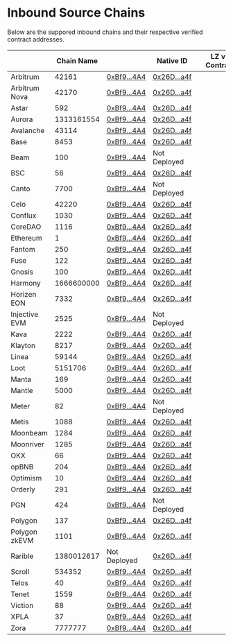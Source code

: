 # Inbound Source Chains

Below are the suppored inbound chains and their respective verified contract addresses.

| <th className="whitespace-nowrap">Chain Name </th> | <th className="whitespace-nowrap">Native ID </th> | <th className="whitespace-nowrap">LZ v1 Contract</th>                                                                        | <th className="whitespace-nowrap">LZ v2 Contract</th>                                                                     |
| -------------------------------------------------- | ------------------------------------------------- | ---------------------------------------------------------------------------------------------------------------------------- | ------------------------------------------------------------------------------------------------------------------------- |
| Arbitrum                                           | 42161                                             | [0xBf9...4A4](https://arbiscan.io/address/0xbf94ed69281709958c8f60bc15cd1bb6badcd4a4#code)                                   | [0x26D...a4f](https://arbiscan.io/address/0x26DA582889f59EaaE9dA1f063bE0140CD93E6a4f#code)                                |
| Arbitrum Nova                                      | 42170                                             | [0xBf9...4A4](https://nova.arbiscan.io/address/0xbf94ed69281709958c8f60bc15cd1bb6badcd4a4#code)                              | [0x26D...a4f](https://nova.arbiscan.io/address/0x26DA582889f59EaaE9dA1f063bE0140CD93E6a4f#code)                           |
| Astar                                              | 592                                               | [0xBf9...4A4](https://blockscout.com/astar/address/0xBf94Ed69281709958c8f60bc15cD1bB6BADCd4A4/contracts#address-tabs)        | [0x26D...a4f](https://astar.blockscout.com/address/0x26DA582889f59EaaE9dA1f063bE0140CD93E6a4f)                            |
| Aurora                                             | 1313161554                                        | [0xBf9...4A4](https://explorer.aurora.dev/address/0xBf94Ed69281709958c8f60bc15cD1bB6BADCd4A4?tab=contract)                   | [0x26D...a4f](https://explorer.aurora.dev/address/0x26DA582889f59EaaE9dA1f063bE0140CD93E6a4f?tab=contract)                |
| Avalanche                                          | 43114                                             | [0xBf9...4A4](https://snowtrace.io/address/0xBf94Ed69281709958c8f60bc15cD1bB6BADCd4A4/contract/43114/code)                   | [0x26D...a4f](https://snowtrace.io/address/0x26DA582889f59EaaE9dA1f063bE0140CD93E6a4f/contract/43114/code)                |
| Base                                               | 8453                                              | [0xBf9...4A4](https://basescan.org/address/0xBf94Ed69281709958c8f60bc15cD1bB6BADCd4A4#code)                                  | [0x26D...a4f](https://basescan.org/address/0x26DA582889f59EaaE9dA1f063bE0140CD93E6a4f#code)                               |
| Beam                                               | 100                                               | [0xBf9...4A4](https://subnets.avax.network/beam/address/0xBf94Ed69281709958c8f60bc15cD1bB6BADCd4A4?tab=code)                 | Not Deployed                                                                                                              |
| BSC                                                | 56                                                | [0xBf9...4A4](https://bscscan.com/address/0xBf94Ed69281709958c8f60bc15cD1bB6BADCd4A4#code)                                   | [0x26D...a4f](https://bscscan.com/address/0x26DA582889f59EaaE9dA1f063bE0140CD93E6a4f#code)                                |
| Canto                                              | 7700                                              | [0xBf9...4A4](https://tuber.build/address/0xBf94Ed69281709958c8f60bc15cD1bB6BADCd4A4?tab=contract)                           | Not Deployed                                                                                                              |
| Celo                                               | 42220                                             | [0xBf9...4A4](https://celoscan.io/address/0xBf94Ed69281709958c8f60bc15cD1bB6BADCd4A4#code)                                   | [0x26D...a4f](https://celoscan.io/address/0x26DA582889f59EaaE9dA1f063bE0140CD93E6a4f#code)                                |
| Conflux                                            | 1030                                              | [0xBf9...4A4](https://evm.confluxscan.io/address/0xbf94ed69281709958c8f60bc15cd1bb6badcd4a4?tab=contract-viewer)             | [0x26D...a4f](https://evm.confluxscan.net/contract-verification?address=0x26da582889f59eaae9da1f063be0140cd93e6a4f)       |
| CoreDAO                                            | 1116                                              | [0xBf9...4A4](https://scan.coredao.org/address/0xbf94ed69281709958c8f60bc15cd1bb6badcd4a4#code)                              | [0x26D...a4f](https://scan.coredao.org/address/0x26DA582889f59EaaE9dA1f063bE0140CD93E6a4f#code)                           |
| Ethereum                                           | 1                                                 | [0xBf9...4A4](https://etherscan.io/address/0xbf94ed69281709958c8f60bc15cd1bb6badcd4a4#code)                                  | [0x26D...a4f](https://etherscan.io/address/0x26DA582889f59EaaE9dA1f063bE0140CD93E6a4f#code)                               |
| Fantom                                             | 250                                               | [0xBf9...4A4](https://ftmscan.com/address/0xBf94Ed69281709958c8f60bc15cD1bB6BADCd4A4#code)                                   | [0x26D...a4f](https://ftmscan.com/address/0x26DA582889f59EaaE9dA1f063bE0140CD93E6a4f#code)                                |
| Fuse                                               | 122                                               | [0xBf9...4A4](https://explorer.fuse.io/address/0xBf94Ed69281709958c8f60bc15cD1bB6BADCd4A4?tab=contract)                      | [0x26D...a4f](https://explorer.fuse.io/address/0x26DA582889f59EaaE9dA1f063bE0140CD93E6a4f?tab=contract)                   |
| Gnosis                                             | 100                                               | [0xBf9...4A4](https://gnosisscan.io/address/0xbf94ed69281709958c8f60bc15cd1bb6badcd4a4#code)                                 | [0x26D...a4f](https://gnosisscan.io/address/0x26da582889f59eaae9da1f063be0140cd93e6a4f#code)                              |
| Harmony                                            | 1666600000                                        | [0xBf9...4A4](https://explorer.harmony.one/address/0xbf94ed69281709958c8f60bc15cd1bb6badcd4a4?activeTab=6)                   | [0x26D...a4f](https://explorer.harmony.one/verifycontract?address=0x26da582889f59eaae9da1f063be0140cd93e6a4f&shard=0)     |
| Horizen EON                                        | 7332                                              | [0xBf9...4A4](https://eon-explorer.horizenlabs.io/address/0xBf94Ed69281709958c8f60bc15cD1bB6BADCd4A4/contracts#address-tabs) | [0x26D...a4f](https://explorer.harmony.one/address/0x26da582889f59eaae9da1f063be0140cd93e6a4f)                            |
| Injective EVM                                      | 2525                                              | [0xBf9...4A4](https://inevm.calderaexplorer.xyz/address/0xBf94Ed69281709958c8f60bc15cD1bB6BADCd4A4?tab=contract)             | Not Deployed                                                                                                              |
| Kava                                               | 2222                                              | [0xBf9...4A4](https://kavascan.com/address/0xBf94Ed69281709958c8f60bc15cD1bB6BADCd4A4/contracts#address-tabs)                | [0x26D...a4f](https://kavascan.com/address/0x26DA582889f59EaaE9dA1f063bE0140CD93E6a4f/contracts#address-tabs)             |
| Klayton                                            | 8217                                              | [0xBf9...4A4](https://klaytnscope.com/account/0xbf94ed69281709958c8f60bc15cd1bb6badcd4a4?tabId=contractCode)                 | [0x26D...a4f](https://klaytnscope.com/account/0x26DA582889f59EaaE9dA1f063bE0140CD93E6a4f?tabId=contractCode)              |
| Linea                                              | 59144                                             | [0xBf9...4A4](https://lineascan.build/address/0xbf94ed69281709958c8f60bc15cd1bb6badcd4a4#code)                               | [0x26D...a4f](https://lineascan.build/address/0x26DA582889f59EaaE9dA1f063bE0140CD93E6a4f#code)                            |
| Loot                                               | 5151706                                           | [0xBf9...4A4](https://explorer.lootchain.com/address/0xBf94Ed69281709958c8f60bc15cD1bB6BADCd4A4/contracts#address-tabs)      | [0x26D...a4f](https://explorer.lootchain.com/address/0x26DA582889f59EaaE9dA1f063bE0140CD93E6a4f/)                         |
| Manta                                              | 169                                               | [0xBf9...4A4](https://manta.socialscan.io/address/0xbf94ed69281709958c8f60bc15cd1bb6badcd4a4#contract)                       | [0x26D...a4f](https://pacific-explorer.manta.network/address/0x26DA582889f59EaaE9dA1f063bE0140CD93E6a4f?tab=contract)     |
| Mantle                                             | 5000                                              | [0xBf9...4A4](https://explorer.mantle.xyz/address/0xBf94Ed69281709958c8f60bc15cD1bB6BADCd4A4/contracts#address-tabs)         | [0x26D...a4f](https://explorer.mantle.xyz/address/0x26DA582889f59EaaE9dA1f063bE0140CD93E6a4f/contracts#address-tabs)      |
| Meter                                              | 82                                                | [0xBf9...4A4](https://scan.meter.io/address/0xbf94ed69281709958c8f60bc15cd1bb6badcd4a4?tab=4&p=1)                            | Not Deployed                                                                                                              |
| Metis                                              | 1088                                              | [0xBf9...4A4](https://explorer.metis.io/address/0xBf94Ed69281709958c8f60bc15cD1bB6BADCd4A4/contract/1088/code)               | [0x26D...a4f](https://explorer.metis.io/address/0x26DA582889f59EaaE9dA1f063bE0140CD93E6a4f/contract/1088/code)            |
| Moonbeam                                           | 1284                                              | [0xBf9...4A4](https://moonscan.io/address/0xBf94Ed69281709958c8f60bc15cD1bB6BADCd4A4#code)                                   | [0x26D...a4f](https://moonscan.io/address/0x26DA582889f59EaaE9dA1f063bE0140CD93E6a4f#code)                                |
| Moonriver                                          | 1285                                              | [0xBf9...4A4](https://moonriver.moonscan.io/address/0xBf94Ed69281709958c8f60bc15cD1bB6BADCd4A4#code)                         | [0x26D...a4f](https://moonriver.moonscan.io/address/0x26da582889f59eaae9da1f063be0140cd93e6a4f#code)                      |
| OKX                                                | 66                                                | [0xBf9...4A4](https://www.okx.com/explorer/oktc/address/0xbf94ed69281709958c8f60bc15cd1bb6badcd4a4)                          | [0x26D...a4f](https://www.okx.com/es-la/explorer/oktc/address/0x26da582889f59eaae9da1f063be0140cd93e6a4f/contract)        |
| opBNB                                              | 204                                               | [0xBf9...4A4](https://opbnbscan.com/address/0xbf94ed69281709958c8f60bc15cd1bb6badcd4a4?tab=Contract&p=1)                     | [0x26D...a4f](https://opbnbscan.com/address/0x26DA582889f59EaaE9dA1f063bE0140CD93E6a4f?tab=Contract&p=1)                  |
| Optimism                                           | 10                                                | [0xBf9...4A4](https://optimistic.etherscan.io/address/0xbf94ed69281709958c8f60bc15cd1bb6badcd4a4#code)                       | [0x26D...a4f](https://optimistic.etherscan.io/address/0x26DA582889f59EaaE9dA1f063bE0140CD93E6a4f#code)                    |
| Orderly                                            | 291                                               | [0xBf9...4A4](https://explorer.orderly.network/address/0xBf94Ed69281709958c8f60bc15cD1bB6BADCd4A4?tab=contract)              | [0x26D...a4f](https://explorer.orderly.network/address/0x26DA582889f59EaaE9dA1f063bE0140CD93E6a4f?tab=contract)           |
| PGN                                                | 424                                               | [0xBf9...4A4](https://explorer.publicgoods.network/address/0xBf94Ed69281709958c8f60bc15cD1bB6BADCd4A4?tab=contract)          | Not Deployed                                                                                                              |
| Polygon                                            | 137                                               | [0xBf9...4A4](https://polygonscan.com/address/0xBf94Ed69281709958c8f60bc15cD1bB6BADCd4A4#code)                               | [0x26D...a4f](https://polygonscan.com/address/0x26DA582889f59EaaE9dA1f063bE0140CD93E6a4f#code)                            |
| Polygon zkEVM                                      | 1101                                              | [0xBf9...4A4](https://zkevm.polygonscan.com/address/0xBf94Ed69281709958c8f60bc15cD1bB6BADCd4A4#code)                         | [0x26D...a4f](https://zkevm.polygonscan.com/address/0x26DA582889f59EaaE9dA1f063bE0140CD93E6a4f#code)                      |
| Rarible                                            | 1380012617                                        | Not Deployed                                                                                                                 | [0x26D...a4f](https://mainnet.explorer.rarichain.org/address/0x26DA582889f59EaaE9dA1f063bE0140CD93E6a4f?tab=contract)     |
| Scroll                                             | 534352                                            | [0xBf9...4A4](https://scrollscan.com/address/0xBf94Ed69281709958c8f60bc15cD1bB6BADCd4A4#code)                                | [0x26D...a4f](https://scrollscan.com/address/0x26DA582889f59EaaE9dA1f063bE0140CD93E6a4f#code)                             |
| Telos                                              | 40                                                | [0xBf9...4A4](https://www.teloscan.io/address/0xBf94Ed69281709958c8f60bc15cD1bB6BADCd4A4#contract)                           | [0x26D...a4f](https://www.teloscan.io/address/0x26DA582889f59EaaE9dA1f063bE0140CD93E6a4f#contract)                        |
| Tenet                                              | 1559                                              | [0xBf9...4A4](https://tenetscan.io/address/0xBf94Ed69281709958c8f60bc15cD1bB6BADCd4A4/contracts#address-tabs)                | [0x26D...a4f](https://tenetscan.io/address/0x26DA582889f59EaaE9dA1f063bE0140CD93E6a4f/verify-via-standard-json-input/new) |
| Viction                                            | 88                                                | [0xBf9...4A4](https://tomoscan.io/contracts/verify/0xbf94ed69281709958c8f60bc15cd1bb6badcd4a4)                               | [0x26D...a4f](https://tomoscan.io/contracts/verify/0x26DA582889f59EaaE9dA1f063bE0140CD93E6a4f)                            |
| XPLA                                               | 37                                                | [0xBf9...4A4](https://explorer.xpla.dev/mainnet/address/0xbf94ed69281709958c8f60bc15cd1bb6badcd4a4#SourceCode)               | [0x26D...a4f](https://explorer.xpla.io/mainnet/address/0x26da582889f59eaae9da1f063be0140cd93e6a4f#SourceCode)             |
| Zora                                               | 7777777                                           | [0xBf9...4A4](https://explorer.zora.energy/address/0xBf94Ed69281709958c8f60bc15cD1bB6BADCd4A4?tab=contract)                  | [0x26D...a4f](https://explorer.zora.energy/address/0x26DA582889f59EaaE9dA1f063bE0140CD93E6a4f?tab=contract)               |

